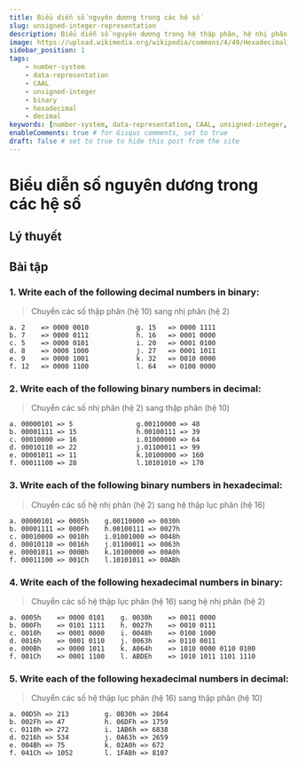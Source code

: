 ```yaml
---
title: Biểu diễn số nguyên dương trong các hệ số
slug: unsigned-integer-representation
description: Biểu diễn số nguyên dương trong hệ thập phân, hệ nhị phân và hệ thập lục phân
image: https://upload.wikimedia.org/wikipedia/commons/4/49/Hexadecimal_digit.png
sidebar_position: 1
tags:
    - number-system
    - data-representation
    - CAAL
    - unsigned-integer
    - binary
    - hexadecimal
    - decimal
keywords: [number-system, data-representation, CAAL, unsigned-integer, binary, hexadecimal, decimal]
enableComments: true # for Gisqus comments, set to true
draft: false # set to true to hide this post from the site
---
```


# Biểu diễn số nguyên dương trong các hệ số

## Lý thuyết

## Bài tập 

### 1. Write each of the following decimal numbers in binary:

> Chuyển các số thập phân (hệ 10) sang nhị phân (hệ 2)

```
a. 2    => 0000 0010  	      	g. 15   => 0000 1111
b. 7    => 0000 0111            h. 16   => 0001 0000
c. 5 	=> 0000 0101	      	i. 20   => 0001 0100
d. 8    => 0000 1000         	j. 27   => 0001 1011
e. 9 	=> 0000 1001         	k. 32   => 0010 0000
f. 12   => 0000 1100         	l. 64   => 0100 0000
```

### 2. Write each of the following binary numbers in decimal:

> Chuyển các số nhị phân (hệ 2) sang thập phân (hệ 10)

```
a. 00000101 => 5        		g.00110000 => 48
b. 00001111 => 15	      		h.00100111 => 39
c. 00010000 => 16	      		i.01000000 => 64
d. 00010110 => 22	      		j.01100011 => 99
e. 00001011 => 11 	      		k.10100000 => 160
f. 00011100 => 28	      		l.10101010 => 170
```

### 3. Write each of the following binary numbers in hexadecimal:

> Chuyển các số hệ nhị phân (hệ 2) sang hệ thập lục phân (hệ 16)

```
a. 00000101 => 0005h    g.00110000 => 0030h
b. 00001111 => 000Fh    h.00100111 => 0027h
c. 00010000 => 0010h    i.01001000 => 0048h
d. 00010110 => 0016h    j.01100011 => 0063h
e. 00001011 => 000Bh    k.10100000 => 00A0h
f. 00011100 => 001Ch    l.10101011 => 00ABh
```

### 4. Write each of the following hexadecimal numbers in binary:

> Chuyển các số hệ thập lục phân (hệ 16) sang hệ nhị phân (hệ 2)

```
a. 0005h    => 0000 0101    g. 0030h    => 0011 0000
b. 000Fh    => 0101 1111    h. 0027h    => 0010 0111
c. 0010h    => 0001 0000    i. 0048h    => 0100 1000
d. 0016h    => 0001 0110    j. 0063h    => 0110 0011
e. 000Bh    => 0000 1011    k. A064h    => 1010 0000 0110 0100
f. 001Ch    => 0001 1100    l. ABDEh    => 1010 1011 1101 1110
```
 
### 5. Write each of the following hexadecimal numbers in decimal:

> Chuyển các số hệ thập lục phân (hệ 16) sang thập phân (hệ 10)

```
a. 00D5h => 213         g. 0B30h => 2864
b. 002Fh => 47          h. 06DFh => 1759
c. 0110h => 272			i. 1AB6h => 6838
d. 0216h => 534			j. 0A63h => 2659
e. 004Bh => 75			k. 02A0h => 672
f. 041Ch => 1052		l. 1FABh => 8107
```